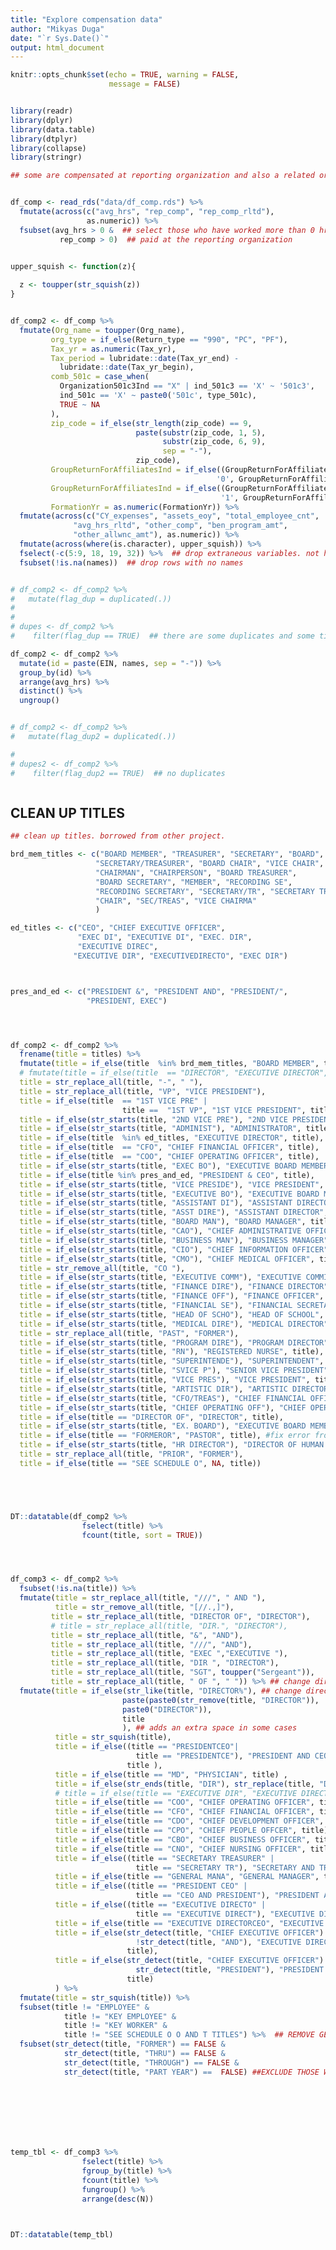 ```yaml
---
title: "Explore compensation data"
author: "Mikyas Duga"
date: "`r Sys.Date()`"
output: html_document
---
```


```r
knitr::opts_chunk$set(echo = TRUE, warning = FALSE, 
                      message = FALSE)


library(readr)
library(dplyr)
library(data.table)
library(dtplyr)
library(collapse)
library(stringr)

```


```r
## some are compensated at reporting organization and also a related organization(s). 


df_comp <- read_rds("data/df_comp.rds") %>% 
  fmutate(across(c("avg_hrs", "rep_comp", "rep_comp_rltd"), 
                 as.numeric)) %>% 
  fsubset(avg_hrs > 0 &  ## select those who have worked more than 0 hrs
           rep_comp > 0)  ## paid at the reporting organization  


upper_squish <- function(z){
  
  z <- toupper(str_squish(z))
}


df_comp2 <- df_comp %>% 
  fmutate(Org_name = toupper(Org_name),
         org_type = if_else(Return_type == "990", "PC", "PF"),
         Tax_yr = as.numeric(Tax_yr), 
         Tax_period = lubridate::date(Tax_yr_end) - 
           lubridate::date(Tax_yr_begin), 
         comb_501c = case_when(
           Organization501c3Ind == "X" | ind_501c3 == 'X' ~ '501c3', 
           ind_501c == 'X' ~ paste0('501c', type_501c), 
           TRUE ~ NA 
         ), 
         zip_code = if_else(str_length(zip_code) == 9, 
                            paste(substr(zip_code, 1, 5),
                                  substr(zip_code, 6, 9),
                                  sep = "-"), 
                            zip_code), 
         GroupReturnForAffiliatesInd = if_else((GroupReturnForAffiliatesInd == 'false'), 
                                              '0', GroupReturnForAffiliatesInd), 
         GroupReturnForAffiliatesInd = if_else((GroupReturnForAffiliatesInd == 'true'), 
                                               '1', GroupReturnForAffiliatesInd),
         FormationYr = as.numeric(FormationYr)) %>% 
  fmutate(across(c("CY_expenses", "assets_eoy", "total_employee_cnt", 
              "avg_hrs_rltd", "other_comp", "ben_program_amt", 
              "other_allwnc_amt"), as.numeric)) %>% 
  fmutate(across(where(is.character), upper_squish)) %>% 
  fselect(-c(5:9, 18, 19, 32)) %>%  ## drop extraneous variables. not helpful for analysis. 
  fsubset(!is.na(names))  ## drop rows with no names


# df_comp2 <- df_comp2 %>% 
#   mutate(flag_dup = duplicated(.))
# 
# 
# dupes <- df_comp2 %>% 
#    filter(flag_dup == TRUE)  ## there are some duplicates and some times errors. 

df_comp2 <- df_comp2 %>%
  mutate(id = paste(EIN, names, sep = "-")) %>% 
  group_by(id) %>% 
  arrange(avg_hrs) %>% 
  distinct() %>% 
  ungroup()


# df_comp2 <- df_comp2 %>% 
#   mutate(flag_dup2 = duplicated(.))

# 
# dupes2 <- df_comp2 %>%
#    filter(flag_dup2 == TRUE)  ## no duplicates



```

## CLEAN UP TITLES

```r

## clean up titles. borrowed from other project. 

brd_mem_titles <- c("BOARD MEMBER", "TREASURER", "SECRETARY", "BOARD",
                   "SECRETARY/TREASURER", "BOARD CHAIR", "VICE CHAIR",
                   "CHAIRMAN", "CHAIRPERSON", "BOARD TREASURER",
                   "BOARD SECRETARY", "MEMBER", "RECORDING SE", 
                   "RECORDING SECRETARY", "SECRETARY/TR", "SECRETARY TREASURER", 
                   "CHAIR", "SEC/TREAS", "VICE CHAIRMA"
                   )

ed_titles <- c("CEO", "CHIEF EXECUTIVE OFFICER", 
               "EXEC DI", "EXECUTIVE DI", "EXEC. DIR", 
               "EXECUTIVE DIREC", 
              "EXECUTIVE DIR", "EXECUTIVEDIRECTO", "EXEC DIR")



pres_and_ed <- c("PRESIDENT &", "PRESIDENT AND", "PRESIDENT/", 
                 "PRESIDENT, EXEC")




df_comp2 <- df_comp2 %>%
  frename(title = titles) %>% 
  fmutate(title = if_else(title  %in% brd_mem_titles, "BOARD MEMBER", title),
  # fmutate(title = if_else(title  == "DIRECTOR", "EXECUTIVE DIRECTOR", title),
  title = str_replace_all(title, "-", " "),
  title = str_replace_all(title, "VP", "VICE PRESIDENT"),
  title = if_else(title  == "1ST VICE PRE" |
                         title ==  "1ST VP", "1ST VICE PRESIDENT", title),
  title = if_else(str_starts(title, "2ND VICE PRE"), "2ND VICE PRESIDENT", title),
  title = if_else(str_starts(title, "ADMINIST"), "ADMINISTRATOR", title),
  title = if_else(title  %in% ed_titles, "EXECUTIVE DIRECTOR", title),
  title = if_else(title  == "CFO", "CHIEF FINANCIAL OFFICER", title),
  title = if_else(title  == "COO", "CHIEF OPERATING OFFICER", title),
  title = if_else(str_starts(title, "EXEC BO"), "EXECUTIVE BOARD MEMBER", title),
  title = if_else(title %in% pres_and_ed, "PRESIDENT & CEO", title),
  title = if_else(str_starts(title, "VICE PRESIDE"), "VICE PRESIDENT", title),
  title = if_else(str_starts(title, "EXECUTIVE BO"), "EXECUTIVE BOARD MEMBER", title),
  title = if_else(str_starts(title, "ASSISTANT DI"), "ASSISTANT DIRECTOR", title),
  title = if_else(str_starts(title, "ASST DIRE"), "ASSISTANT DIRECTOR", title),
  title = if_else(str_starts(title, "BOARD MAN"), "BOARD MANAGER", title),
  title = if_else(str_starts(title, "CAO"), "CHIEF ADMINISTRATIVE OFFICER", title),
  title = if_else(str_starts(title, "BUSINESS MAN"), "BUSINESS MANAGER", title),
  title = if_else(str_starts(title, "CIO"), "CHIEF INFORMATION OFFICER", title),
  title = if_else(str_starts(title, "CMO"), "CHIEF MEDICAL OFFICER", title),
  title = str_remove_all(title, "CO "),
  title = if_else(str_starts(title, "EXECUTIVE COMM"), "EXECUTIVE COMMITTEE MEMBER", title),
  title = if_else(str_starts(title, "FINANCE DIRE"), "FINANCE DIRECTOR", title),
  title = if_else(str_starts(title, "FINANCE OFF"), "FINANCE OFFICER", title),
  title = if_else(str_starts(title, "FINANCIAL SE"), "FINANCIAL SECRETARY", title),
  title = if_else(str_starts(title, "HEAD OF SCHO"), "HEAD OF SCHOOL", title),
  title = if_else(str_starts(title, "MEDICAL DIRE"), "MEDICAL DIRECTOR", title),
  title = str_replace_all(title, "PAST", "FORMER"),
  title = if_else(str_starts(title, "PROGRAM DIRE"), "PROGRAM DIRECTOR", title),
  title = if_else(str_starts(title, "RN"), "REGISTERED NURSE", title),
  title = if_else(str_starts(title, "SUPERINTENDE"), "SUPERINTENDENT", title),
  title = if_else(str_starts(title, "SVICE P"), "SENIOR VICE PRESIDENT", title),
  title = if_else(str_starts(title, "VICE PRES"), "VICE PRESIDENT", title),
  title = if_else(str_starts(title, "ARTISTIC DIR"), "ARTISTIC DIRECTOR", title),
  title = if_else(str_starts(title, "CFO/TREAS"), "CHIEF FINANCIAL OFFICER", title),
  title = if_else(str_starts(title, "CHIEF OPERATING OFF"), "CHIEF OPERATIONS OFFICER", title),
  title = if_else(title == "DIRECTOR OF", "DIRECTOR", title),
  title = if_else(str_starts(title, "EX. BOARD"), "EXECUTIVE BOARD MEMBER", title),
  title = if_else(title == "FORMEROR", "PASTOR", title), #fix error from earlier step
  title = if_else(str_starts(title, "HR DIRECTOR"), "DIRECTOR OF HUMAN RESOURCES", title),
  title = str_replace_all(title, "PRIOR", "FORMER"),
  title = if_else(title == "SEE SCHEDULE O", NA, title))





DT::datatable(df_comp2 %>% 
                fselect(title) %>% 
                fcount(title, sort = TRUE))




df_comp3 <- df_comp2 %>% 
  fsubset(!is.na(title)) %>% 
  fmutate(title = str_replace_all(title, "///", " AND "),
          title = str_remove_all(title, "[//.,]"),
         title = str_replace_all(title, "DIRECTOR OF", "DIRECTOR"), 
         # title = str_replace_all(title, "DIR.", "DIRECTOR"), 
         title = str_replace_all(title, "&", "AND"), 
         title = str_replace_all(title, "///", "AND"),
         title = str_replace_all(title, "EXEC ","EXECUTIVE "), 
         title = str_replace_all(title, "DIR ", "DIRECTOR"),
         title = str_replace_all(title, "SGT", toupper("Sergeant")), 
         title = str_replace_all(title, " OF ", " ")) %>% ## change director of x to director x 
  fmutate(title = if_else(str_like(title, "DIRECTOR%"), ## change director x to x director. 
                         paste(paste0(str_remove(title, "DIRECTOR")), 
                         paste0("DIRECTOR")), 
                         title
                         ), ## adds an extra space in some cases
          title = str_squish(title),
          title = if_else((title == "PRESIDENTCEO"|
                            title == "PRESIDENTCE"), "PRESIDENT AND CEO", 
                          title ), 
          title = if_else(title == "MD", "PHYSICIAN", title) , 
          title = if_else(str_ends(title, "DIR"), str_replace(title, "DIR", "DIRECTOR"), title),
          # title = if_else(title == "EXECUTIVE DIR", "EXECUTIVE DIRECTOR", title),
          title = if_else(title == "COO", "CHIEF OPERATING OFFICER", title), 
          title = if_else(title == "CFO", "CHIEF FINANCIAL OFFICER", title), 
          title = if_else(title == "CDO", "CHIEF DEVELOPMENT OFFICER", title),
          title = if_else(title == "CPO", "CHIEF PEOPLE OFFCER", title),
          title = if_else(title == "CBO", "CHIEF BUSINESS OFFICER", title),
          title = if_else(title == "CNO", "CHIEF NURSING OFFICER", title),
          title = if_else((title == "SECRETARY TREASURER" |
                            title == "SECRETARY TR"), "SECRETARY AND TREASURER", title), 
          title = if_else(title == "GENERAL MANA", "GENERAL MANAGER", title), 
          title = if_else((title == "PRESIDENT CEO" |
                            title == "CEO AND PRESIDENT"), "PRESIDENT AND CEO", title), 
          title = if_else((title == "EXECUTIVE DIRECTO" |
                            title == "EXECUTIVE DIRECT"), "EXECUTIVE DIRECTOR", title), 
          title = if_else(title == "EXECUTIVE DIRECTORCEO", "EXECUTIVE DIRECTOR", title), 
          title = if_else(str_detect(title, "CHIEF EXECUTIVE OFFICER") &
                            !str_detect(title, "AND"), "EXECUTIVE DIRECTOR", 
                          title), 
          title = if_else(str_detect(title, "CHIEF EXECUTIVE OFFICER") &
                            str_detect(title, "PRESIDENT"), "PRESIDENT AND CEO", 
                          title) 
          ) %>% 
  fmutate(title = str_squish(title)) %>% 
  fsubset(title != "EMPLOYEE" &
            title != "KEY EMPLOYEE" &
            title != "KEY WORKER" &
            title != "SEE SCHEDULE O O AND T TITLES") %>%  ## REMOVE GENERIC TITLES WITH NO VALUE
  fsubset(str_detect(title, "FORMER") == FALSE &
            str_detect(title, "THRU") == FALSE &
            str_detect(title, "THROUGH") == FALSE &
            str_detect(title, "PART YEAR") ==  FALSE) ##EXCLUDE THOSE WHO SERVED ONLY FOR PART OF THE YEAR  

         
  





temp_tbl <- df_comp3 %>% 
                fselect(title) %>% 
                fgroup_by(title) %>%
                fcount(title) %>% 
                fungroup() %>% 
                arrange(desc(N))



DT::datatable(temp_tbl)
                










```


